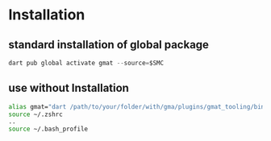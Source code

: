 # Installation

## standard installation of global package
```dart
dart pub global activate gmat --source=$SMC
```

## use without Installation
```bash
alias gmat="dart /path/to/your/folder/with/gma/plugins/gmat_tooling/bin/gmat.dart"
source ~/.zshrc
..
source ~/.bash_profile
```